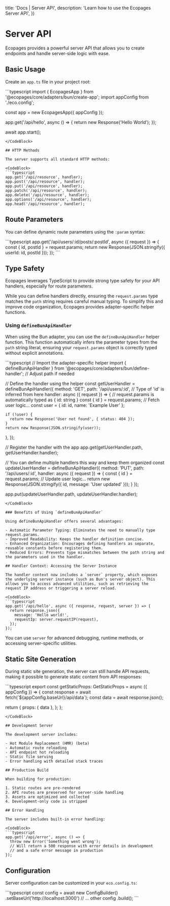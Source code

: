 

  title: 'Docs | Server API',
  description: 'Learn how to use the Ecopages Server API',
})

# Server API

Ecopages provides a powerful server API that allows you to create endpoints and handle server-side logic with ease.

## Basic Usage

Create an `app.ts` file in your project root:

<CodeBlock>
```typescript
import { EcopagesApp } from '@ecopages/core/adapters/bun/create-app';
import appConfig from './eco.config';

const app = new EcopagesApp({ appConfig });

app.get('/api/hello', async () => {
  return new Response('Hello World');
});

await app.start();
```
</CodeBlock>

## HTTP Methods

The server supports all standard HTTP methods:

<CodeBlock>
```typescript
app.get('/api/resource', handler);
app.post('/api/resource', handler);
app.put('/api/resource', handler);
app.patch('/api/resource', handler);
app.delete('/api/resource', handler);
app.options('/api/resource', handler);
app.head('/api/resource', handler);
```
</CodeBlock>

## Route Parameters

You can define dynamic route parameters using the `:param` syntax:

<CodeBlock>
```typescript
app.get('/api/users/:id/posts/:postId', async ({ request }) => {
  const { id, postId } = request.params;
  return new Response(JSON.stringify({ userId: id, postId }));
});
```
</CodeBlock>

## Type Safety

Ecopages leverages TypeScript to provide strong type safety for your API handlers, especially for route parameters.

While you can define handlers directly, ensuring the `request.params` type matches the `path` string requires careful manual typing. To simplify this and improve code organization, Ecopages provides adapter-specific helper functions.

### Using `defineBunApiHandler`

When using the Bun adapter, you can use the `defineBunApiHandler` helper function. This function automatically infers the parameter types from the `path` string literal, ensuring your `request.params` object is correctly typed without explicit annotations.

<CodeBlock>
```typescript
// Import the adapter-specific helper
import { defineBunApiHandler } from '@ecopages/core/adapters/bun/define-handler'; // Adjust path if needed

// Define the handler using the helper
const getUserHandler = defineBunApiHandler({
  method: 'GET',
  path: '/api/users/:id', // Type of 'id' is inferred from here
  handler: async ({ request }) => {
    // request.params is automatically typed as { id: string }
    const { id } = request.params; 
    // Fetch user logic...
    const user = { id: id, name: 'Example User' }; 
    
    if (!user) {
      return new Response('User not found', { status: 404 });
    }
    return new Response(JSON.stringify(user));
  },
});

// Register the handler with the app
app.get(getUserHandler.path, getUserHandler.handler);

// You can define multiple handlers this way and keep them organized
const updateUserHandler = defineBunApiHandler({
  method: 'PUT',
  path: '/api/users/:id',
  handler: async ({ request }) => {
    const { id } = request.params;
    // Update user logic...
    return new Response(JSON.stringify({ id, message: 'User updated' }));
  }
});

app.put(updateUserHandler.path, updateUserHandler.handler);
```
</CodeBlock>

### Benefits of Using `defineBunApiHandler`

Using defineBunApiHandler offers several advantages:

- Automatic Parameter Typing: Eliminates the need to manually type request.params.
- Improved Readability: Keeps the handler definition concise.
- Enhanced Organization: Encourages defining handlers as separate, reusable constants before registering them.
- Reduced Errors: Prevents type mismatches between the path string and the parameters used in the handler.

## Handler Context: Accessing the Server Instance

The handler context now includes a `server` property, which exposes the underlying server instance (such as Bun's server object). This allows you to access advanced utilities, such as retrieving the request IP address or triggering a server reload.

<CodeBlock>
```typescript
app.get('/api/hello', async ({ response, request, server }) => {
  return response.json({
    message: 'Hello world!',
    requestIp: server.requestIP(request),
  });
});
```
</CodeBlock>

You can use `server` for advanced debugging, runtime methods, or accessing server-specific utilities.

## Static Site Generation

During static site generation, the server can still handle API requests, making it possible to generate static content from API responses:

<CodeBlock>
```typescript
export const getStaticProps: GetStaticProps = async ({ appConfig }) => {
  const response = await fetch(`${appConfig.baseUrl}/api/data`);
  const data = await response.json();
  
  return {
    props: { data },
  };
};
```
</CodeBlock>

## Development Server

The development server includes:

- Hot Module Replacement (HMR) (beta)
- Automatic route reloading
- API endpoint hot reloading
- Static file serving
- Error handling with detailed stack traces

## Production Build

When building for production:

1. Static routes are pre-rendered
2. API routes are preserved for server-side handling
3. Assets are optimized and collected
4. Development-only code is stripped

## Error Handling

The server includes built-in error handling:

<CodeBlock>
```typescript
app.get('/api/error', async () => {
  throw new Error('Something went wrong');
  // Will return a 500 response with error details in development
  // and a safe error message in production
});
```
</CodeBlock>

## Configuration

Server configuration can be customized in your `eco.config.ts`:

<CodeBlock>
```typescript
const config = await new ConfigBuilder()
  .setBaseUrl('http://localhost:3000')
  // ... other config
  .build();
```
</CodeBlock>
